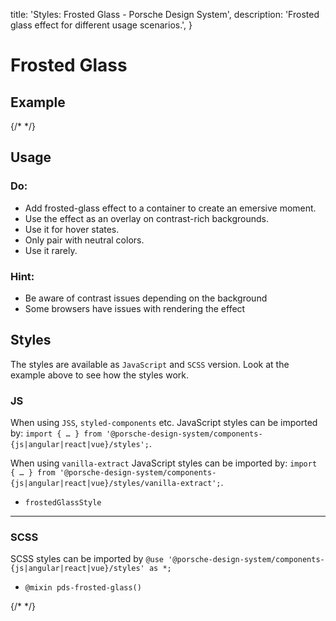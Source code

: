   title: 'Styles: Frosted Glass - Porsche Design System',
  description: 'Frosted glass effect for different usage scenarios.',
}

# Frosted Glass

## Example

{/* <Playground :frameworkMarkup="codeExample" :externalStackBlitzDependencies="['styled-components']"><ExampleStylesFrostedGlass /></Playground> */}

## Usage

### Do:

- Add frosted-glass effect to a container to create an emersive moment.
- Use the effect as an overlay on contrast-rich backgrounds.
- Use it for hover states.
- Only pair with neutral colors.
- Use it rarely.

### Hint:

- Be aware of contrast issues depending on the background
- Some browsers have issues with rendering the effect

## Styles

The styles are available as `JavaScript` and `SCSS` version. Look at the example above to see how the styles work.

### JS

When using `JSS`, `styled-components` etc. JavaScript styles can be imported by:
`import { … } from '@porsche-design-system/components-{js|angular|react|vue}/styles';`.

When using `vanilla-extract` JavaScript styles can be imported by:
`import { … } from '@porsche-design-system/components-{js|angular|react|vue}/styles/vanilla-extract';`.

- `frostedGlassStyle`

---

### SCSS

SCSS styles can be imported by `@use '@porsche-design-system/components-{js|angular|react|vue}/styles' as *;`

- `@mixin pds-frosted-glass()`

{/* <script lang="ts">

  @Component({
  components: {
  ExampleStylesFrostedGlass
},
})
  codeExample = getStylesFrostedGlassCodeSamples();

  public mounted(): void {
  adjustSelectedFramework(this.codeExample);
}
}
</script> */}
